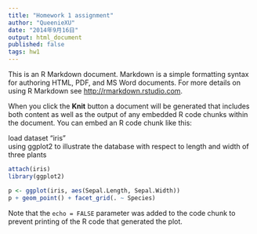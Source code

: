 ```yaml
---
title: "Homework 1 assignment"
author: "QueenieXU"
date: "2014年9月16日"
output: html_document
published: false
tags: hw1
---
```


This is an R Markdown document. Markdown is a simple formatting syntax for authoring HTML, PDF, and MS Word documents. For more details on using R Markdown see <http://rmarkdown.rstudio.com>.

When you click the **Knit** button a document will be generated that includes both content as well as the output of any embedded R code chunks within the document. You can embed an R code chunk like this:

load dataset "iris"   
using ggplot2 to illustrate the database with respect to length and width of three plants


```r
attach(iris)
library(ggplot2)
```


```r
p <- ggplot(iris, aes(Sepal.Length, Sepal.Width))
p + geom_point() + facet_grid(. ~ Species)
```

Note that the `echo = FALSE` parameter was added to the code chunk to prevent printing of the R code that generated the plot.
